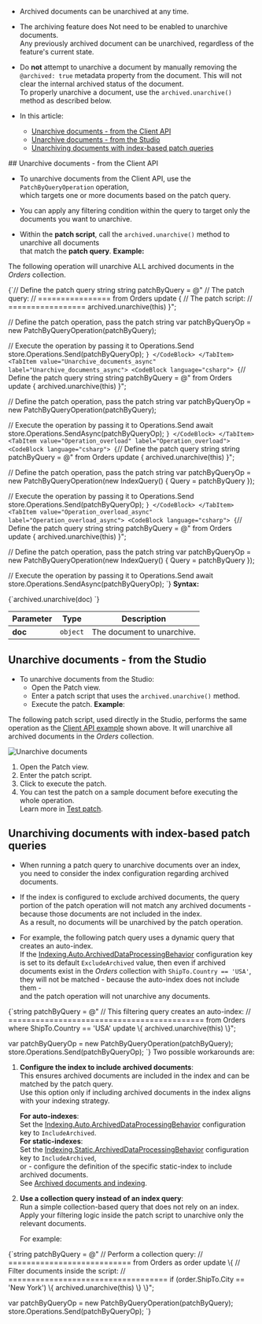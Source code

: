
<Admonition type="note" title="">

* Archived documents can be unarchived at any time.

* The archiving feature does Not need to be enabled to unarchive documents.  
  Any previously archived document can be unarchived, regardless of the feature's current state.

* Do **not** attempt to unarchive a document by manually removing the `@archived: true` metadata property from the document.
  This will not clear the internal archived status of the document.  
  To properly unarchive a document, use the `archived.unarchive()` method as described below.

* In this article:
  * [Unarchive documents - from the Client API](../data-archival/unarchiving-documents.mdx#unarchive-documents---from-the-client-api)
  * [Unarchive documents - from the Studio](../data-archival/unarchiving-documents.mdx#unarchive-documents---from-the-studio)
  * [Unarchiving documents with index-based patch queries](../data-archival/unarchiving-documents.mdx#unarchiving-documents-with-index-based-patch-queries)

</Admonition>
## Unarchive documents - from the Client API

* To unarchive documents from the Client API, use the `PatchByQueryOperation` operation,  
  which targets one or more documents based on the patch query.
 
* You can apply any filtering condition within the query to target only the documents you want to unarchive.

* Within the **patch script**, call the `archived.unarchive()` method to unarchive all documents   
  that match the **patch query**.
**Example:**

The following operation will unarchive ALL archived documents in the _Orders_ collection.

<Tabs groupId='languageSyntax'>
<TabItem value="Unarchive_documents" label="Unarchive_documents">
<CodeBlock language="csharp">
{`// Define the patch query string
string patchByQuery = @"
    // The patch query:
    // ================
    from Orders
    update 
    {
        // The patch script:
        // =================
        archived.unarchive(this)
    }";

// Define the patch operation, pass the patch string 
var patchByQueryOp = new PatchByQueryOperation(patchByQuery);
    
// Execute the operation by passing it to Operations.Send
store.Operations.Send(patchByQueryOp);
`}
</CodeBlock>
</TabItem>
<TabItem value="Unarchive_documents_async" label="Unarchive_documents_async">
<CodeBlock language="csharp">
{`// Define the patch query string
string patchByQuery = @"
    from Orders
    update 
    {
        archived.unarchive(this)
    }";

// Define the patch operation, pass the patch string 
var patchByQueryOp = new PatchByQueryOperation(patchByQuery);
    
// Execute the operation by passing it to Operations.Send
await store.Operations.SendAsync(patchByQueryOp);
`}
</CodeBlock>
</TabItem>
<TabItem value="Operation_overload" label="Operation_overload">
<CodeBlock language="csharp">
{`// Define the patch query string
string patchByQuery = @"
    from Orders
    update 
    {
        archived.unarchive(this)
    }";

// Define the patch operation, pass the patch string 
var patchByQueryOp = new PatchByQueryOperation(new IndexQuery()
{
    Query = patchByQuery
});
    
// Execute the operation by passing it to Operations.Send
store.Operations.Send(patchByQueryOp);
`}
</CodeBlock>
</TabItem>
<TabItem value="Operation_overload_async" label="Operation_overload_async">
<CodeBlock language="csharp">
{`// Define the patch query string
string patchByQuery = @"
    from Orders
    update 
    {
        archived.unarchive(this)
    }";

// Define the patch operation, pass the patch string 
var patchByQueryOp = new PatchByQueryOperation(new IndexQuery()
{
    Query = patchByQuery
});
    
// Execute the operation by passing it to Operations.Send
await store.Operations.SendAsync(patchByQueryOp);
`}
</CodeBlock>
</TabItem>
</Tabs>
**Syntax:**

<TabItem value="syntax" label="syntax">
<CodeBlock language="csharp">
{`archived.unarchive(doc)
`}
</CodeBlock>
</TabItem>

| Parameter  | Type     | Description                |
|------------|----------|----------------------------|
| **doc**    | `object` | The document to unarchive. |



## Unarchive documents - from the Studio

* To unarchive documents from the Studio:
  * Open the Patch view.
  * Enter a patch script that uses the `archived.unarchive()` method.
  * Execute the patch.
**Example**:

The following patch script, used directly in the Studio,
performs the same operation as the [Client API example](../data-archival/unarchiving-documents.mdx#unarchive-documents---from-the-client-api) shown above.
It will unarchive all archived documents in the _Orders_ collection.

![Unarchive documents](./assets/unarchive-documents.png)

1. Open the Patch view.
2. Enter the patch script.
3. Click to execute the patch.
4. You can test the patch on a sample document before executing the whole operation.  
   Learn more in [Test patch](../studio/database/documents/patch-view.mdx#test-patch).



## Unarchiving documents with index-based patch queries

* When running a patch query to unarchive documents over an index,  
  you need to consider the index configuration regarding archived documents.

* If the index is configured to exclude archived documents, the query portion of the patch operation will not match any archived documents -
  because those documents are not included in the index.  
  As a result, no documents will be unarchived by the patch operation.

* For example, the following patch query uses a dynamic query that creates an auto-index.  
  If the [Indexing.Auto.ArchivedDataProcessingBehavior](../server/configuration/indexing-configuration.mdx#indexingautoarchiveddataprocessingbehavior) configuration key is set to its default `ExcludeArchived` value,
  then even if archived documents exist in the _Orders_ collection with `ShipTo.Country == 'USA'`, they will not be matched -  because the auto-index does not include them -  
  and the patch operation will not unarchive any documents.

<TabItem value="unarchive_using_auto_index" label="unarchive_using_auto_index">
<CodeBlock language="csharp">
{`string patchByQuery = @"
    // This filtering query creates an auto-index:
    // ===========================================
    from Orders
    where ShipTo.Country == 'USA'
    update 
    \{
        archived.unarchive(this)
    \}";

var patchByQueryOp = new PatchByQueryOperation(patchByQuery);
store.Operations.Send(patchByQueryOp);
`}
</CodeBlock>
</TabItem>
Two possible workarounds are:

1. **Configure the index to include archived documents**:  
   This ensures archived documents are included in the index and can be matched by the patch query.  
   Use this option only if including archived documents in the index aligns with your indexing strategy.
   
      **For auto-indexes**:  
      Set the [Indexing.Auto.ArchivedDataProcessingBehavior](../server/configuration/indexing-configuration.mdx#indexingautoarchiveddataprocessingbehavior) configuration key to `IncludeArchived`.  
      **For static-indexes**:  
      Set the [Indexing.Static.ArchivedDataProcessingBehavior](../server/configuration/indexing-configuration.mdx#indexingstaticarchiveddataprocessingbehavior) configuration key to `IncludeArchived`,  
      or - configure the definition of the specific static-index to include archived documents.  
      See [Archived documents and indexing](../data-archival/archived-documents-and-other-features.mdx#archived-documents-and-indexing).

2. **Use a collection query instead of an index query**:  
   Run a simple collection-based query that does not rely on an index.  
   Apply your filtering logic inside the patch script to unarchive only the relevant documents.  
   
      For example:
<TabItem value="unarchive_using_filter_in_script" label="unarchive_using_filter_in_script">
<CodeBlock language="csharp">
{`string patchByQuery = @"
    // Perform a collection query:
    // ===========================
    from Orders as order
    update 
    \{ 
        // Filter documents inside the script:
        // ===================================
        if (order.ShipTo.City == 'New York')
        \{
            archived.unarchive(this)
        \}
    \}";

var patchByQueryOp = new PatchByQueryOperation(patchByQuery);
store.Operations.Send(patchByQueryOp);
`}
</CodeBlock>
</TabItem>




